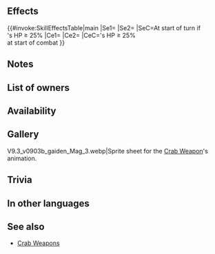{{Weapon Infobox
|tagid=SID_ブラークラブ
|intID=4822
|userVersion1=Closed
|userVersion2=Open
|exclusive=0
|weaponType=Blue Tome
|cost=200
|might=8
|range=2
|effect=At start of turn, if unit's HP ≥ 25%, grants Atk+6 and "if unit initiates combat, unit makes a guaranteed follow-up attack" to unit for 1 turn.<br><br>At start of combat, if unit's HP ≥ 25%, grants Atk/Spd/Def/Res+5 to unit during combat and deals +X damage (X = number of【Bonus】 effects active on unit and foe, excluding stat bonuses, × 5; max 25; excluding area-of-effect Specials).<br><br>【Bonus】<br>All effects that last "for 1 turn" or "that turn only." Includes bonuses granted by a skill like Rally or Hone and positive status effects (extra movement or effects like Dominance).
|required=Elthunder;Ellight
|next=Blárcrab+
|promotionRarity=5
|promotionTier=1
|properties=random_owner
}}
==Effects==
{{#invoke:SkillEffectsTable|main
|Se1={{Eft|Bonuses|Atk|6}}
|Se2={{SEt|Guaranteed Follow-Ups}}
|SeC=At start of turn if<br>{{Tgt|Unit}}'s HP ≥ 25%
|Ce1={{Eft|Temporary buffs|Atk/Spd/Def/Res|5}}
|Ce2={{Eft|Damage Boost|5 x {{Kp|Bonus}} effects<br>on {{Tgt|Unit}} '''&''' {{Tgt|Foe}}<br>(exc. {{SEt|Bonuses}})|max=25}}
|CeC={{Tgt|Unit}}'s HP ≥ 25%<br>at start of combat
}}
==Notes==
{{Bonuses}}
{{Guaranteed Follow-Ups}}
{{FlatDamageBoost|X (max: 25)}}
{{EffectfromBonus|nonStat=1|target=unit or foe|damage boost effect}}
==List of owners==
{{Skill Hero List}}
==Availability==
{{PassiveFocusList}}
{{PassiveDistributionList}}
{{PassiveCombatManualList}}
==Gallery==
<gallery>
V9.3_v0903b_gaiden_Mag_3.webp|Sprite sheet for the [[Skill families/Weapons#Crab|Crab Weapon]]'s animation.
</gallery>
==Trivia==
{{TomeColorTrivia|blar}}
==In other languages==
{{OtherLanguages
|japanese=
|german=
|spanishEU=
|spanishLA=
|french=
|italian=
|chineseTW=
|portuguese=
}}
==See also==
{{See also skills|cond=(Description LIKE '%"if unit initiates combat, unit makes a guaranteed follow-up attack%for 1 turn%' OR Description LIKE '%for 1 turn%"if unit initiates combat, unit makes a guaranteed follow-up attack%' OR Description LIKE '% number of【Bonus】%effects active on unit and foe%') AND Exclusive='1' AND Name NOT LIKE '%crab+'}}
* [[Skill families/Weapons#Crab|Crab Weapons]]
{{Weapons Navbox}}